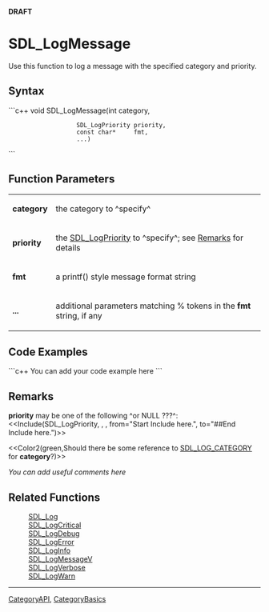 <!-- pragma section-numbers off -->
<!-- pragma camelcase off -->
'''DRAFT'''

= SDL_LogMessage =
Use this function to log a message with the specified category and priority.


== Syntax ==
```c++
void SDL_LogMessage(int             category,
                    SDL_LogPriority priority,
                    const char*     fmt,
                    ...)
```

== Function Parameters ==
{|
|'''category'''
|the category to ^specify^
|-
|'''priority'''
|the [[SDL_LogPriority]] to ^specify^; see [[#Remarks|Remarks]] for details
|-
|'''fmt'''
|a printf() style message format string
|-
|'''...'''
|additional parameters matching % tokens in the '''fmt''' string, if any
|}

== Code Examples ==
```c++
You can add your code example here
```

== Remarks ==
'''priority''' may be one of the following ^or NULL ???^:
<<Include(SDL_LogPriority, , , from="Start Include here.", to="##End Include here.")>>

<<Color2(green,Should there be some reference to [[SDL_LOG_CATEGORY]] for '''category'''?)>>


''You can add useful comments here''


== Related Functions ==
:[[SDL_Log]]
:[[SDL_LogCritical]]
:[[SDL_LogDebug]]
:[[SDL_LogError]]
:[[SDL_LogInfo]]
:[[SDL_LogMessageV]]
:[[SDL_LogVerbose]]
:[[SDL_LogWarn]]

----
[[CategoryAPI]], [[CategoryBasics]]

